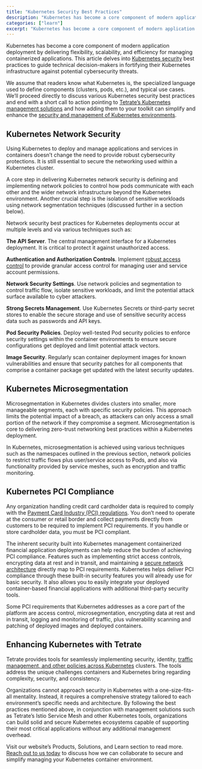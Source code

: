 ```yaml
---
title: "Kubernetes Security Best Practices"
description: "Kubernetes has become a core component of modern application deployment by delivering flexibility, scalability, and efficiency for managing containerized applications."
categories: ["learn"]
excerpt: "Kubernetes has become a core component of modern application deployment by delivering flexibility, scalability, and efficiency for managing containerized applications."
---
```


Kubernetes has become a core component of modern application deployment by delivering flexibility, scalability, and efficiency for managing containerized applications. This article delves into [Kubernetes security](/faq/what-is-kubernetes-security/) best practices to guide technical decision-makers in fortifying their Kubernetes infrastructure against potential cybersecurity threats. 

We assume that readers know what Kubernetes is, the specialized language used to define components (clusters, pods, etc.), and typical use cases. We’ll proceed directly to discuss various Kubernetes security best practices and end with a short call to action pointing to [Tetrate’s Kubernetes management solutions](/kubernetes-consulting-services/) and how adding them to your toolkit can simplify and enhance the [security and management of Kubernetes environments](/learn/kubernetes-security-architecture/).

## [](#kubernetes-network-security)Kubernetes Network Security

Using Kubernetes to deploy and manage applications and services in containers doesn’t change the need to provide robust cybersecurity protections. It is still essential to secure the networking used within a Kubernetes cluster.

A core step in delivering Kubernetes network security is defining and implementing network policies to control how pods communicate with each other and the wider network infrastructure beyond the Kubernetes environment. Another crucial step is the isolation of sensitive workloads using network segmentation techniques (discussed further in a section below). 

Network security best practices for Kubernetes deployments occur at multiple levels and via various techniques such as:

**The API Server**. The central management interface for a Kubernetes deployment. It is critical to protect it against unauthorized access.

**Authentication and Authorization Controls**. Implement [robust access control](/blog/rbac-vs-abac-vs-ngac/) to provide granular access control for managing user and service account permissions.

**Network Security Settings**. Use network policies and segmentation to control traffic flow, isolate sensitive workloads, and limit the potential attack surface available to cyber attackers.

**Strong Secrets Management**. Use Kubernetes Secrets or third-party secret stores to enable the secure storage and use of sensitive security access data such as passwords and API keys.

**Pod Security Policies**. Deploy well-tested Pod security policies to enforce security settings within the container environments to ensure secure configurations get deployed and limit potential attack vectors.

**Image Security**. Regularly scan container deployment images for known vulnerabilities and ensure that security patches for all components that comprise a container package get updated with the latest security updates.

## [](#kubernetes-microsegmentation)Kubernetes Microsegmentation

Microsegmentation in Kubernetes divides clusters into smaller, more manageable segments, each with specific security policies. This approach limits the potential impact of a breach, as attackers can only access a small portion of the network if they compromise a segment. Microsegmentation is core to delivering zero-trust networking best practices within a Kubernetes deployment.

In Kubernetes, microsegmentation is achieved using various techniques such as the namespaces outlined in the previous section, network policies to restrict traffic flows plus user/service access to Pods, and also via functionality provided by service meshes, such as encryption and traffic monitoring.

## [](#kubernetes-pci-compliance)Kubernetes PCI Compliance

Any organization handling credit card cardholder data is required to comply with the [Payment Card Industry (PCI) regulations](/resource/meeting-pci-compliance-standards/). You don’t need to operate at the consumer or retail border and collect payments directly from customers to be required to implement PCI requirements. If you handle or store cardholder data, you must be PCI compliant.

The inherent security built into Kubernetes management containerized financial application deployments can help reduce the burden of achieving PCI compliance. Features such as implementing strict access controls, encrypting data at rest and in transit, and maintaining a [secure network architecture](/learn/kubernetes-security-architecture/) directly map to PCI requirements. Kubernetes helps deliver PCI compliance through these built-in security features you will already use for basic security. It also allows you to easily integrate your deployed container-based financial applications with additional third-party security tools. 

Some PCI requirements that Kubernetes addresses as a core part of the platform are access control, microsegmentation, encrypting data at rest and in transit, logging and monitoring of traffic, plus vulnerability scanning and patching of deployed images and deployed containers.

## [](#enhancing-kubernetes-with-tetrate)Enhancing Kubernetes with Tetrate

Tetrate provides tools for seamlessly implementing security, identity, [traffic management, and other policies across Kubernetes](/manage-kubernetes-complexity/) clusters. The tools address the unique challenges containers and Kubernetes bring regarding complexity, security, and consistency.

Organizations cannot approach security in Kubernetes with a one-size-fits-all mentality. Instead, it requires a comprehensive strategy tailored to each environment’s specific needs and architecture. By following the best practices mentioned above, in conjunction with management solutions such as Tetrate’s Istio Service Mesh and other Kubernetes tools, organizations can build solid and secure Kubernetes ecosystems capable of supporting their most critical applications without any additional management overhead. 

Visit our website’s Products, Solutions, and Learn section to read more. [Reach out to us today](/contact-sales/) to discuss how we can collaborate to secure and simplify managing your Kubernetes container environment.
